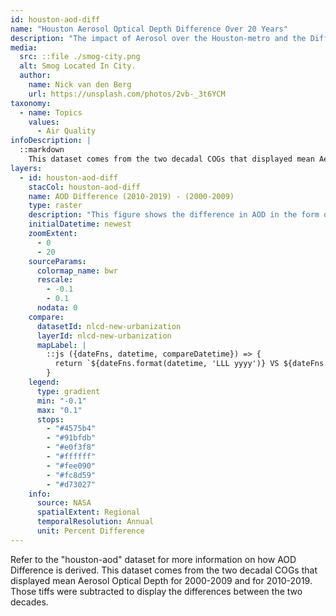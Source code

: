 ```yaml
---
id: houston-aod-diff
name: "Houston Aerosol Optical Depth Difference Over 20 Years"
description: "The impact of Aerosol over the Houston-metro and the Difference Over 20 Years"
media:
  src: ::file ./smog-city.png
  alt: Smog Located In City.
  author:
    name: Nick van den Berg
    url: https://unsplash.com/photos/2vb-_3t6YCM
taxonomy:
  - name: Topics
    values:
      - Air Quality
infoDescription: |
  ::markdown
    This dataset comes from the two decadal COGs that displayed mean Aerosol Optical Depth for 2000-2009 and for 2010-2019. Those tiffs were subtracted to display the differences between the two decades.
layers:
  - id: houston-aod-diff
    stacCol: houston-aod-diff
    name: AOD Difference (2010-2019) - (2000-2009)
    type: raster
    description: "This figure shows the difference in AOD in the form of a raster when subtracting the two decades from the original AOD Dataset"
    initialDatetime: newest
    zoomExtent:
      - 0
      - 20
    sourceParams:
      colormap_name: bwr
      rescale:
        - -0.1
        - 0.1
      nodata: 0
    compare:
      datasetId: nlcd-new-urbanization
      layerId: nlcd-new-urbanization
      mapLabel: |
        ::js ({dateFns, datetime, compareDatetime}) => {
          return `${dateFns.format(datetime, 'LLL yyyy')} VS ${dateFns.format(compareDatetime, 'LLL yyyy')}`;
        }
    legend:
      type: gradient
      min: "-0.1"
      max: "0.1"
      stops:
        - "#4575b4"
        - "#91bfdb"
        - "#e0f3f8"
        - "#ffffff"
        - "#fee090"
        - "#fc8d59"
        - "#d73027"
    info:
      source: NASA
      spatialExtent: Regional
      temporalResolution: Annual
      unit: Percent Difference
---
```


<Block>
  <Prose>

  Refer to the "houston-aod" dataset for more information on how AOD Difference is derived. This dataset comes from the two decadal COGs that displayed mean Aerosol Optical Depth for 2000-2009 and for 2010-2019. Those tiffs were subtracted to display the differences between the two decades.


  </Prose>
</Block>


